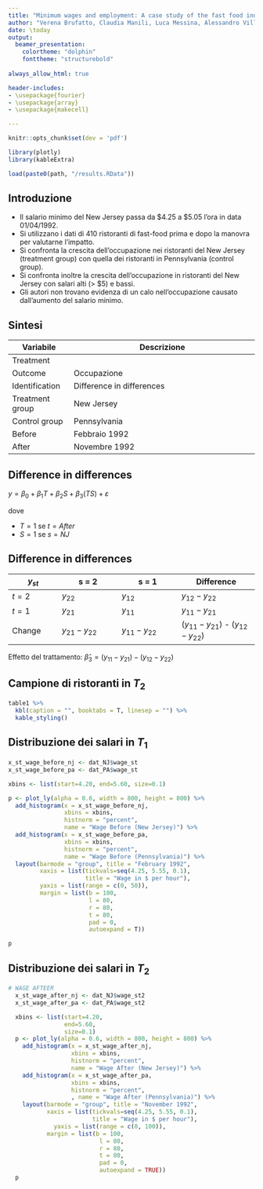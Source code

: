 ---
title: "Minimum wages and employment: A case study of the fast food industry in New Jersey and Pennsylvania"
author: "Verena Brufatto, Claudia Manili, Luca Messina, Alessandro Villa"
date: \today
output: 
  beamer_presentation:
    colortheme: "dolphin"
    fonttheme: "structurebold"
    
always_allow_html: true

header-includes:
- \usepackage{fourier} 
- \usepackage{array}
- \usepackage{makecell}

---

```{r setup, include=FALSE}
knitr::opts_chunk$set(dev = 'pdf')

library(plotly)
library(kableExtra)

load(paste0(path, "/results.RData"))

```


## Introduzione

- Il salario minimo del New Jersey passa da \$4.25 a \$5.05 l'ora in data 01/04/1992.
- Si utilizzano i dati di 410 ristoranti di fast-food prima e dopo la manovra per valutarne l'impatto. 
- Si confronta la crescita dell'occupazione nei ristoranti del New Jersey (treatment group) con quella dei ristoranti in Pennsylvania (control group).
- Si confronta inoltre la crescita dell'occupazione in ristoranti del New Jersey con salari alti (> \$5) e bassi. 
- Gli autori non trovano evidenza di un calo nell'occupazione causato dall'aumento del salario minimo. 

## Sintesi

Variabile              | Descrizione
--------------------   | ------------------------------------------------------------
Treatment              |  \makecell{Variazione del salario minimo \\ del New Jersey in aprile 1992} 
Outcome                | Occupazione
Identification         | Difference in differences
Treatment group        | New Jersey
Control group          | Pennsylvania
Before                 | Febbraio 1992
After                  | Novembre 1992

## Difference in differences

$y = \beta_0 + \beta_1 T + \beta_2 S + \beta_3 (TS) + \varepsilon$

dove 

- $T = 1$ se $t = After$
- $S = 1$ se $s = NJ$

## Difference in differences

$y_{st}$       | s = 2             | s = 1             |  Difference
-------------- | ----------------- | ----------------- | ----------------------
$t = 2$        | $y_{22}$          | $y_{12}$          | $y_{12} - y_{22}$
$t = 1$        | $y_{21}$          | $y_{11}$          | $y_{11} - y_{21}$
Change         | $y_{21} - y_{22}$ | $y_{11} - y_{22}$ | $(y_{11} - y_{21})$ - $(y_{12} - y_{22})$

Effetto del trattamento: 
$\hat{\beta}_3 = (y_{11} - y_{21}) - (y_{12} - y_{22})$

## Campione di ristoranti in $T_2$

```{r eval=T, echo=F, include=T, message=F, warning=F}


table1 %>%
  kbl(caption = "", booktabs = T, linesep = "") %>%
  kable_styling() 

```


## Distribuzione dei salari in $T_1$

```{r eval=T, echo=F, include=T, message=F, warning=F, out.height="180%", out.width="170%"}

x_st_wage_before_nj <- dat_NJ$wage_st
x_st_wage_before_pa <- dat_PA$wage_st

xbins <- list(start=4.20, end=5.60, size=0.1)

p <- plot_ly(alpha = 0.6, width = 800, height = 800) %>%
  add_histogram(x = x_st_wage_before_nj, 
                xbins = xbins,
                histnorm = "percent", 
                name = "Wage Before (New Jersey)") %>%
  add_histogram(x = x_st_wage_before_pa, 
                xbins = xbins,
                histnorm = "percent",
                name = "Wage Before (Pennsylvania)") %>%
  layout(barmode = "group", title = "February 1992",
         xaxis = list(tickvals=seq(4.25, 5.55, 0.1),
                      title = "Wage in $ per hour"),
         yaxis = list(range = c(0, 50)),
         margin = list(b = 100, 
                       l = 80, 
                       r = 80, 
                       t = 80, 
                       pad = 0, 
                       autoexpand = T))

p


```


## Distribuzione dei salari in $T_2$

```{r eval=T, echo=F, include=T, message=F, warning=F, out.height="180%", out.width="170%"}

# WAGE AFTEER
  x_st_wage_after_nj <- dat_NJ$wage_st2
  x_st_wage_after_pa <- dat_PA$wage_st2

  xbins <- list(start=4.20,
                end=5.60,
                size=0.1)
  p <- plot_ly(alpha = 0.6, width = 800, height = 800) %>%
    add_histogram(x = x_st_wage_after_nj, 
                  xbins = xbins,
                  histnorm = "percent", 
                  name = "Wage After (New Jersey)") %>%
    add_histogram(x = x_st_wage_after_pa, 
                  xbins = xbins,
                  histnorm = "percent",
                  , name = "Wage After (Pennsylvania)") %>%
    layout(barmode = "group", title = "November 1992",
           xaxis = list(tickvals=seq(4.25, 5.55, 0.1),
                        title = "Wage in $ per hour"),
             yaxis = list(range = c(0, 100)),
           margin = list(b = 100, 
                          l = 80, 
                          r = 80, 
                          t = 80, 
                          pad = 0, 
                          autoexpand = TRUE))
  p

```


